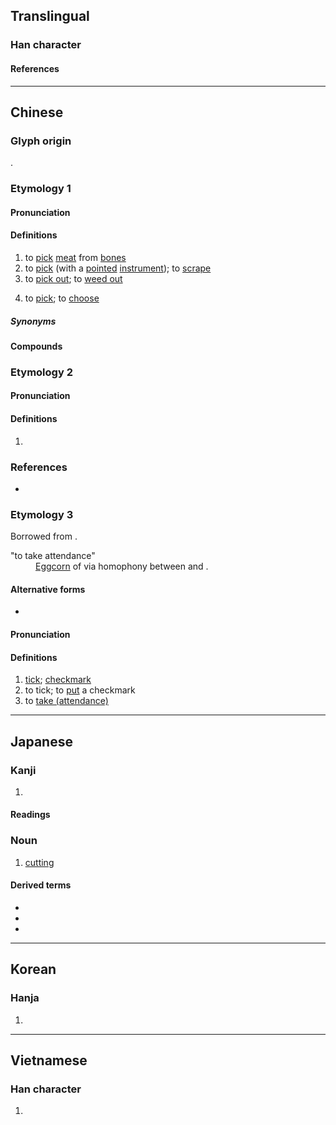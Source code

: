 {{character info}}
==Translingual==

===Han character===
{{Han char|rn=18|rad=刀|as=08|sn=10|four=62200|canj=AHLN|ids=⿰易刂}}

====References====
{{Han ref|kx=0140.350|dkj=02031|dj=0320.080|hdz=10344.060|uh=5254}}

----

==Chinese==

===Glyph origin===
{{Han etym}}
{{Han compound|易|刀|ls=psc|c1=p|c2=s|t2=knife}}.

===Etymology 1===
{{zh-forms|ss=𰄝}}

====Pronunciation====
{{zh-pron
|m=tī,tì,2nb=nonstandard or dialectal
|m-s=ti2/ti1
|c=tik1
|c-t=tet2
|g=tit6
|h=pfs=thit;gd=tid5
|j=tieh4
|mb=tĭ
|md=ték
|mn=thak/xm,zz,tw:thek/qz:thiak
|mn_note=thak - vernacular; thek/thiak - literary
|mn-t=tag4/têg4
|mn-t_note=tag4 - vernacular; têg4 - literary
|w=4thiq
|x=ti6
|mc=y
|oc=1,y
|cat=v
}}

====Definitions====
{{zh-hanzi}}

# to [[pick]] [[meat]] from [[bone]]s
# to [[pick]] (with a [[pointed]] [[instrument]]); to [[scrape]]
# to [[pick out]]; to [[weed out]]
# {{lb|zh|dialectal}} to [[pick]]; to [[choose]]

=====Synonyms=====
{{zh-dial|選}}

====Compounds====
{{zh-der|刳剔|剔團圓|剔團圞|剔子|剔帚|剔抉|剔抽禿刷|剔抽禿揣|剔撥|剔牙|剔犀|剔留禿魯|剔紅|剔莊貨|剔蠍撩蜂|剔豎|剔透|剔透玲瓏|剔除|剔騰|剔齒纖|剝皮剔骨|抉剔|挑剔|搜剔|搜根剔齒|晶瑩剔透|柳眉剔豎|爬梳剔抉|爬羅剔抉|玲瓏剔透|興利剔弊|剔手邊|剔骨}}

===Etymology 2===
{{zh-forms}}

====Pronunciation====
{{zh-pron
|m=tì
|c=tai3
|oc=2,n
|cat=v
}}

====Definitions====
{{zh-hanzi}}
# {{zh-alt-form|剃|to [[shave]]}}

===References===
* {{R:yue:Hanzi}}

===Etymology 3===
Borrowed from {{bor|yue|en|tick}}.

; "to take attendance"
: [[eggcorn|Eggcorn]] of {{m|en|take}} via homophony between {{m|en|tick}} and {{m|en|take}}.

====Alternative forms====
* {{alt|zh|tick}}

====Pronunciation====
{{zh-pron
|c=tik1
|cat=v,n
}}

====Definitions====
{{zh-hanzi}} {{tlb|zh|Cantonese}}

# [[tick]]; [[checkmark]]
# to tick; to [[put]] a checkmark
# to [[take attendance|take (attendance)]]

----

==Japanese==

===Kanji===
{{ja-kanji|grade=|rs=刀08}}

# {{rfdef|ja|sort=刀08}}

====Readings====
{{ja-readings
|on=てき, てい
|kun=えぐる, そる
}}

===Noun===
{{ja-noun|てき}}

# [[cutting]]

====Derived terms====
{{der-top}}
* {{ja-r|剔%出|てき%しゅつ}}
* {{ja-r|剔%除|てき%じょ}}
* {{ja-r|剔%抉|てっ%けつ}}
{{der-bottom}}

----

==Korean==

===Hanja===
{{ko-hanja|척}}

# {{rfdef|ko|sort=刀08}}

----

==Vietnamese==

===Han character===
{{vi-readings|reading=[[dịch]], [[tích]]|rs=刀08}}

# {{rfdef|vi|sort=刀08}}